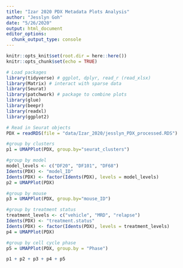```yaml
---
title: "Izar 2020 PDX Metadata Plots Analysis"
author: "Jesslyn Goh"
date: "5/26/2020"
output: html_document
editor_options: 
  chunk_output_type: console
---
```


```r
knitr::opts_knit$set(root.dir = here::here())
knitr::opts_chunk$set(echo = TRUE)
```

```r
# Load packages
library(tidyverse) # ggplot, dplyr, read_r (read_xlsx)
library(Matrix) # interact with sparse data
library(Seurat)
library(patchwork) # package to combine plots
library(glue)
library(beepr)
library(readxl)
library(ggplot2)

# Read in Seurat objects
PDX = readRDS(file = "data/Izar_2020/jesslyn_PDX_processed.RDS")
```

```r
#group by clusters
p1 = UMAPPlot(PDX, group.by="seurat_clusters")

#group by model 
model_levels <- c("DF20", "DF101", "DF68")
Idents(PDX) <- "model_ID"
Idents(PDX) <- factor(Idents(PDX), levels = model_levels)
p2 = UMAPPlot(PDX)

#group by mouse 
p3 = UMAPPlot(PDX, group.by="mouse_ID")

#group by treatment status 
treatment_levels <- c("vehicle", "MRD", "relapse")
Idents(PDX) <- "treatment.status"
Idents(PDX) <- factor(Idents(PDX), levels = treatment_levels)
p4 = UMAPPlot(PDX)

#group by cell cycle phase 
p5 = UMAPPlot(PDX, group.by = "Phase")

p1 + p2 + p3 + p4 + p5
```